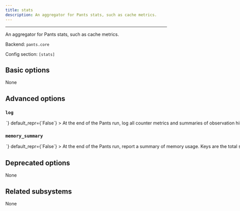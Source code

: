 ```yaml
---
title: stats
description: An aggregator for Pants stats, such as cache metrics.
---
```



---

An aggregator for Pants stats, such as cache metrics.

Backend: <span className="color--primary">`pants.core`</span>

Config section: <span className="color--primary">`[stats]`</span>

<span className={styles.options}>

## Basic options

None

## Advanced options

### `log`

<Option
  cli_repr={`--[no-]stats-log`}
  env_repr='PANTS_STATS_LOG'
  toml_repr={`[stats]
log = <bool>`}
  default_repr={`False`}
>

At the end of the Pants run, log all counter metrics and summaries of observation histograms, e.g. the number of cache hits and the time saved by caching.

For histogram summaries to work, you must add `hdrhistogram` to `[GLOBAL].plugins`.

</Option>

### `memory_summary`

<Option
  cli_repr={`--[no-]stats-memory-summary`}
  env_repr='PANTS_STATS_MEMORY_SUMMARY'
  toml_repr={`[stats]
memory_summary = <bool>`}
  default_repr={`False`}
>

At the end of the Pants run, report a summary of memory usage.

Keys are the total size in bytes, the count, and the name. Note that the total size is for all instances added together, so you can use total_size // count to get the average size.

</Option>

## Deprecated options

None

## Related subsystems

None

</span>

